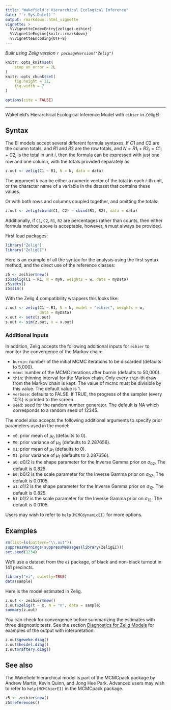 ```yaml
---
title: "Wakefield's Hierarchical Ecological Inference"
date: "`r Sys.Date()`"
output: rmarkdown::html_vignette
vignette: >
  %\VignetteIndexEntry{zeligei-eihier}
  %\VignetteEngine{knitr::rmarkdown}
  %\VignetteEncoding{UTF-8}
---
```


*Built using Zelig version `r packageVersion("Zelig")`*

```r
knitr::opts_knit$set(
    stop_on_error = 2L
)
knitr::opts_chunk$set(
    fig.height = 11,
    fig.width = 7
)

options(cite = FALSE)
```
---

Wakefield's Hierarchical Ecological Inference Model with `eihier` in ZeligEI.

Syntax
------

The EI models accept several different formula syntaxes.  If $C1$ and $C2$ are the column totals, and $R1$ and $R2$ are the row totals, and $N=R1_i + R2_i = C1_i + C2_i$ is the total in unit $i$, then the formula can be expressed with just one row and one column, with the totals provided separately as:

```r
z.out <- zelig(C1 ~ R1, N = N, data = data)
```

The argument `N` can be either a numeric vector of the total in each *i*-th unit, or the character name of a variable in the dataset that contains these values.

Or with both rows and columns coupled together, and omitting the totals:

```r
z.out <- zelig(cbind(C1, C2) ~ cbind(R1, R2), data = data)
```

Additionally, if `C1`, `C2`, `R1`, `R2` are percentages rather than counts, then either formula method above is acceptable, however, `N` must always be provided.

First load packages:

```r
library("Zelig")
library("ZeligEI")
```

Here is an example of all the syntax for the analysis using the first syntax method, and the direct use of the reference classes:

```r
z5 <- zeihier$new()
z5$zelig(C1 ~ R1, N = myN, weights = w, data = myData)
z5$setx()
z5$sim()
```

With the Zelig 4 compatibility wrappers this looks like:

```r
z.out <- zelig(C1 ~ R1, N = N, model = "eihier", weights = w,
               data = myData)
x.out <- setx(z.out)
s.out <- sim(z.out, x = x.out)
```

### Additional Inputs

In addition, Zelig accepts the following additional inputs for `eihier` to monitor the convergence of the Markov chain:

* `burnin`: number of the initial MCMC iterations to be discarded (defaults to 5,000).
* `mcmc`: number of the MCMC iterations after burnin (defaults to 50,000).
* `thin`: thinning interval for the Markov chain. Only every `thin`-th draw from the Markov chain is kept. The value of mcmc must be divisible by this value. The default value is 1.
* `verbose`: defaults to FALSE. If TRUE, the progress of the sampler (every 10%) is printed to the screen.
* `seed`: seed for the random number generator. The default is NA which corresponds to a random seed of 12345.

The model also accepts the following additional arguments to specify prior parameters used in the model:

* `m0`: prior mean of $\mu_0$ (defaults to 0).
* `M0`: prior variance of $\mu_0$ (defaults to 2.287656).
* `m1`: prior mean of $\mu_1$ (defaults to 0).
* `M1`: prior variance of $\mu_1$ (defaults to 2.287656).
* `a0`: $a0/2$ is the shape parameter for the Inverse Gamma prior on $\sigma_{02}$. The default is 0.825.
* `b0`: $b0/2$ is the scale parameter for the Inverse Gamma prior on $\sigma_{02}$. The default is 0.0105.
* `a1`: $a1/2$ is the shape parameter for the Inverse Gamma prior on $\sigma_{12}$. The default is 0.825.
* `b1`: $b1/2$ is the scale parameter for the Inverse Gamma prior on $\sigma_{12}$. The default is 0.0105.

Users may wish to refer to `help(MCMCdynamicEI)` for more options.

Examples
------

```r
rm(list=ls(pattern="\\.out"))
suppressWarnings(suppressMessages(library(ZeligEI)))
set.seed(1234)
```

We'll use a dataset from the `ei` package, of black and non-black turnout in 141 precincts.

```r
library("ei", quietly=TRUE)
data(sample)
```

Here is the model estimated in Zelig.
```r
z.out <- zeihier$new()
z.out$zelig(t ~ x, N = "n", data = sample)
summary(z.out)
```

You can check for convergence before summarizing the estimates with three diagnostic tests.  See the section [Diagnostics for Zelig Models](diagnostics.html) for examples of the output with interpretation:

```r
z.out$geweke.diag()
z.out$heidel.diag()
z.out$raftery.diag()
```

See also
------

The Wakefield hierarchical model is part of the MCMCpack package by Andrew Martin, Kevin Quinn, and Jong Hee Park. Advanced users may wish to refer to
`help(MCMChierEI)` in the MCMCpack package.

```r
z5 <- zeihier$new()
z5$references()
```

